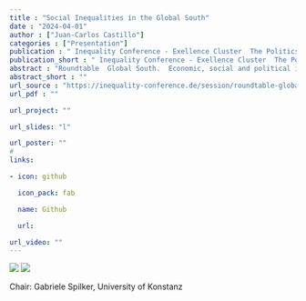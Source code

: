 ```yaml
---
title : "Social Inequalities in the Global South"
date : "2024-04-01"
author : ["Juan-Carlos Castillo"]
categories : ["Presentation"]
publication : " Inequality Conference - Exellence Cluster  The Politics of Inequality . Konstanz"
publication_short : " Inequality Conference - Exellence Cluster  The Politics of Inequality . Konstanz"
abstract : "Roundtable  Global South.  Economic, social and political inequalities are pressing issues for countries in the Global North and the Global South alike. At the same time, these inequalities materialize differently across these contexts. For instance, the most unequal societies, in terms of income inequality, can be found in Latin America, the Middle East and North Africa, and Sub-Saharan Africa whereas European countries rank much lower in terms of income inequality. Similarly, political and social inequalities, such as political participation or educational opportunities, but also gender and health inequalities vary significantly across world regions, too. And if we think about climate change and its consequences another layer of inequality becomes visible: while countries in the Global South have contributed little to the problem of climate change these countries feel the brunt of the impact often reinforcing existing inequalities. In contrast, countries in the Global North are mainly responsible for creating the problem in the first place, but the impact of climate change is less pronounced so far and the link to inequality less apparent. This roundtable will therefore discuss the question of inequality research in the Global South from various perspectives. It will deal with questions such as: How far does inequality across countries globally impact on inequality within countries of the Global South? What are the most important topics in inequality research coming from a Global South perspective? How much does this perspective align or contrast with the research agenda of inequality researchers in the Global North? How much does any of this depend on the specific type of inequality under study?"
abstract_short : ""
url_source : "https://inequality-conference.de/session/roundtable-global-south-tbd/"
url_pdf : "" 

url_project: ""

url_slides: "l"

url_poster: ""
# 
links:

- icon: github

  icon_pack: fab

  name: Github

  url: 

url_video: ""
---
```

![](/images/konstanz.png)
![](https://inequality-conference.de/wp-content/uploads/2021/12/Bodenseeforum_Aussenansicht-1024x517.jpg)

Chair: Gabriele Spilker, University of Konstanz
